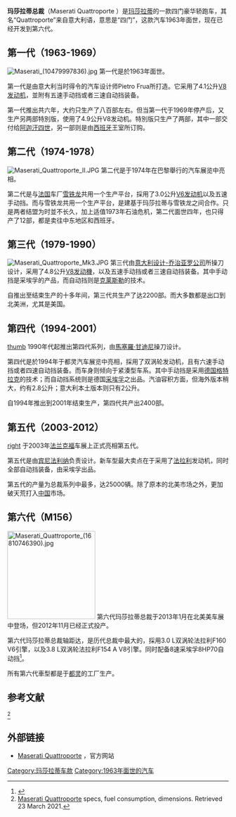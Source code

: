 {{Infobox automobile
| name = Maserati Quattroporte
| image = Maserati Quattroporte M156 China 2014-04-16.jpg
| caption = 玛莎拉蒂总裁于中国门店
| manufacturer = [[玛莎拉蒂|玛莎拉蒂]]
| production = 1963年至今
| class = 大型豪华车
| body_style = 4门轿车
| sp = uk
}}
'''玛莎拉蒂总裁'''（Maserati Quattroporte {{IPA-it|ˌkwattroˈpɔrte}}）是[[玛莎拉蒂|玛莎拉蒂]]的一款四门豪华轿跑车，其名“Quattroporte”来自意大利语，意思是“四门”，这款汽车1963年面世，现在已经开发到第六代。

==第一代（1963-1969）==
[[File:Maserati_(10479997836).jpg|thumb]]
第一代是於1963年面世。

第一代是由意大利当时得令的汽车设计师Pietro Frua所打造。它采用了4.1公升[[V8发动机|V8发动机]]，並附有五速手动挡或者三速自动挡装备。

第一代推出共六年，大约只生产了八百部左右。但当第一代于1969年停产后，又生产另两部特別版，使用了4.9公升V8发动机。特別版只生产了两部，其中一部交付给[[阿迦汗四世|阿迦汗四世]]，另一部则是由[[西班牙|西班牙]]王室所订购。

{{clear}}

==第二代（1974-1978）==
[[File:Maserati_Quattroporte_II.JPG|right]]
第二代是于1974年在巴黎舉行的汽车展览中亮相。

第二代是与[[法国|法国]]车厂[[雪铁龙|雪铁龙]]共用一个生产平台，採用了3.0公升[[V6发动机|V6发动机]]以及五速手动挡。而与雪铁龙共用一个生产平台，是建基于玛莎拉蒂与雪铁龙之间合作。只是两者结盟为时並不长久，加上适值1973年石油危机，第二代面世四年，也只得产了12部，都是卖往中东地区和西班牙。

{{clear}}

==第三代（1979-1990）==
[[File:Maserati_Quattroporte_Mk3.JPG|thumb]]
第三代由[[意大利设计-乔治亚罗公司|意大利设计-乔治亚罗公司]]所操刀设计，采用了4.8公升[[V8发动機|V8发动機]]，以及五速手动挡或者三速自动挡装备。其中手动挡是采埃孚的产品，而自动挡则是[[克莱斯勒|克莱斯勒]]的技术。

自推出至结束生产的十多年间，第三代共生产了达2200部。而大多数都是出口到北美洲，尤其是美国。

{{clear}}

==第四代（1994-2001）==
[[file:MQP4-2.jpg|thumb]]
1990年代起推出第四代系列，由[[馬塞羅·甘迪尼|馬塞羅·甘迪尼]]操刀设计。

第四代是於1994年于都灵汽车展览中亮相，採用了双涡轮发动机，且有六速手动挡或者四速自动挡装备。而车身则倾向于紧湊型车系。其中手动挡是采用[[德国|德国]][[格特拉克傳動系統有限公司|格特拉克]]的技术；而自动挡系统则是德国[[采埃孚|采埃孚]]之出品。汽油容积方面，但海外版本稍大，约有2.8公升；意大利本土版本则只有2公升。

自1994年推出到2001年结束生产，第四代共产出2400部。

{{clear}}

==第五代（2003-2012）==
[[file:2011-0718-MaseratiQuattroporte.jpg|right]]
于2003年[[法兰克福|法兰克福]]车展上正式亮相第五代。

第五代是由[[宾尼法利纳|宾尼法利纳]]负责设计。新车型最大卖点在于采用了[[法拉利|法拉利]]发动机，同时全部自动挡装备，由采埃孚出品。

第五代的产量为总裁系列中最多，达25000辆。除了原本的北美市场之外，更加破天荒打入[[中国|中国]]市场。

{{clear}}

==第六代（M156）==
[[File:Maserati_Quattroporte_(16810746390).jpg|200px]]
第六代玛莎拉蒂总裁于2013年1月在北美美车展中登场，但2012年11月已经正式投产。

第六代玛莎拉蒂总裁轴距达{{convert|3171|mm|in|1|abbr=on}}，是历代总裁中最大的，採用3.0 L双涡轮法拉利F160 V6引擎，以及3.8 L双涡轮法拉利F154 A V8引擎。同时配备8速采埃孚8HP70自动挡<ref name="Maserati engines">{{cite web |url=http://www.autoedizione.com/specifications-of-new-engines-maserati-quattroporte/ |title=Specifications of new engines - Maserati Quattroporte |website=autoedizione.com |accessdate=16 November 2012 |archive-date=2018-08-12 |archive-url=https://web.archive.org/web/20180812213320/https://www.autoedizione.com/specifications-of-new-engines-maserati-quattroporte/ |dead-url=no }}</ref>。

所有第六代車型都是于[[都灵|都灵]]的工厂生产。

{{clear}}

==参考文献==
<ref>[https://justcars.info/maserati-quattroporte/2/ Maserati Quattroporte] {{Wayback|url=https://justcars.info/maserati-quattroporte/2/ |date=20210411001213 }} specs, fuel consumption, dimensions. Retrieved 23 March 2021.</ref>
{{reflist}}

==外部链接==
{{Commons category}}
* [http://www.maserati.com/maserati/en/en/index/models/quattroporte/quattroporte-S.html Maserati Quattroporte] {{Wayback|url=http://www.maserati.com/maserati/en/en/index/models/quattroporte/quattroporte-S.html |date=20160528230411 }}，官方网站

[[Category:玛莎拉蒂车款|Category:玛莎拉蒂车款]]
[[Category:1963年面世的汽车|Category:1963年面世的汽车]]